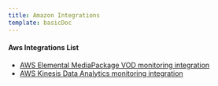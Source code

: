 ```yaml
---
title: Amazon Integrations
template: basicDoc
---
```




#### Aws Integrations List

* [AWS Elemental MediaPackage VOD monitoring integration](/integrations/amazon-integrations/aws-integrations-list/aws-elemental-mediapackage-vod-monitoring-integration)
* [AWS Kinesis Data Analytics monitoring integration](/integrations/amazon-integrations/aws-integrations-list/aws-kinesis-data-analytics-monitoring-integration)